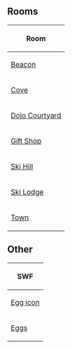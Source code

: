 {{CPW|Easter Egg Hunt 2009|Caça ao Ovo de Páscoa 2009}}

==Rooms==
{|class="wikitable" style="margin: 1em auto;"
!Room
|-
|[[Media:RoomsBeacon-EasterEggHunt2009.swf|Beacon]]
|-
|[[Media:RoomsCove-EasterEggHunt2009.swf|Cove]]
|-
|[[Media:RoomsDojoext-EasterEggHunt2009.swf|Dojo Courtyard]]
|-
|[[Media:RoomsShop-EasterEggHunt2009.swf|Gift Shop]]
|-
|[[Media:RoomsMtn-EasterEggHunt2009.swf|Ski Hill]]
|-
|[[Media:RoomsLodge-EasterEggHunt2009.swf|Ski Lodge]]
|-
|[[Media:RoomsTown-Easter2009.swf|Town]]
|}

==Other==
{|class="wikitable" style="margin: 1em auto;"
!SWF
|-
|[[Media:EggIcon-EasterEggHunt2009.swf|Egg icon]]
|-
|[[Media:Eggs-EasterEggHunt2009.swf|Eggs]]
|}

{{Events}}
